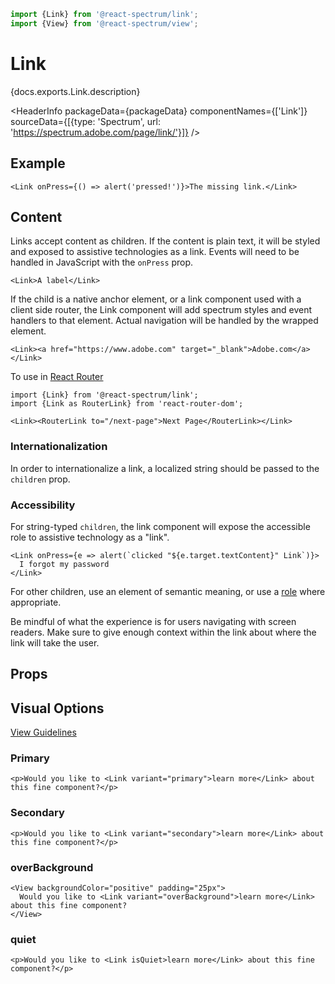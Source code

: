 <!-- Copyright 2020 Adobe. All rights reserved.
This file is licensed to you under the Apache License, Version 2.0 (the "License");
you may not use this file except in compliance with the License. You may obtain a copy
of the License at http://www.apache.org/licenses/LICENSE-2.0
Unless required by applicable law or agreed to in writing, software distributed under
the License is distributed on an "AS IS" BASIS, WITHOUT WARRANTIES OR REPRESENTATIONS
OF ANY KIND, either express or implied. See the License for the specific language
governing permissions and limitations under the License. -->



```jsx import
import {Link} from '@react-spectrum/link';
import {View} from '@react-spectrum/view';
```

# Link

<p>{docs.exports.Link.description}</p>

<HeaderInfo
  packageData={packageData}
  componentNames={['Link']}
  sourceData={[{type: 'Spectrum', url: 'https://spectrum.adobe.com/page/link/'}]} />

## Example

```tsx example
<Link onPress={() => alert('pressed!')}>The missing link.</Link>
```

## Content

Links accept content as children.
If the content is plain text, it will be styled and exposed to assistive technologies as a link.
Events will need to be handled in JavaScript with the `onPress` prop.

```tsx example
<Link>A label</Link>
```

If the child is a native anchor element, or a link component used with a client side router, the Link component will add spectrum styles and event handlers to that element.
Actual navigation will be handled by the wrapped element.

```tsx example
<Link><a href="https://www.adobe.com" target="_blank">Adobe.com</a></Link>
```

To use in [React Router](https://reacttraining.com/react-router/)

```tsx
import {Link} from '@react-spectrum/link';
import {Link as RouterLink} from 'react-router-dom';

<Link><RouterLink to="/next-page">Next Page</RouterLink></Link>
```

### Internationalization

In order to internationalize a link, a localized string should be passed to the `children` prop.

### Accessibility

For string-typed `children`, the link component will expose the accessible role to assistive technology as a "link".

```tsx example
<Link onPress={e => alert(`clicked "${e.target.textContent}" Link`)}>
  I forgot my password
</Link>
```

For other children, use an element of semantic meaning, or use a [role](https://developer.mozilla.org/en-US/docs/Web/Accessibility/ARIA/Roles) where appropriate.

Be mindful of what the experience is for users navigating with screen readers. Make sure to give enough context within the link about where the link will take the user.

## Props

<PropTable component={docs.exports.Link} links={docs.links} />

## Visual Options
[View Guidelines](https://spectrum.adobe.com/page/link/#Options)

### Primary
```tsx example
<p>Would you like to <Link variant="primary">learn more</Link> about this fine component?</p>
```

### Secondary
```tsx example
<p>Would you like to <Link variant="secondary">learn more</Link> about this fine component?</p>
```

### overBackground
```tsx example
<View backgroundColor="positive" padding="25px">
  Would you like to <Link variant="overBackground">learn more</Link> about this fine component?
</View>
```

### quiet
```tsx example
<p>Would you like to <Link isQuiet>learn more</Link> about this fine component?</p>
```
